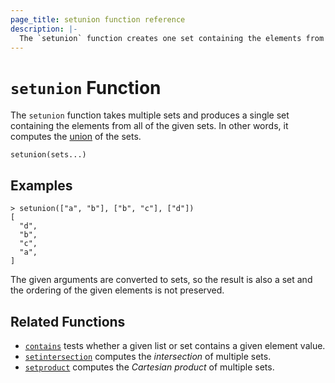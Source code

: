 ```yaml
---
page_title: setunion function reference
description: |-
  The `setunion` function creates one set containing the elements from multiple given sets. Learn how to use the `setunion` function in Packer templates.
---
```


# `setunion` Function

The `setunion` function takes multiple sets and produces a single set
containing the elements from all of the given sets. In other words, it
computes the [union](<https://en.wikipedia.org/wiki/Union_(set_theory)>) of
the sets.

```hcl
setunion(sets...)
```

## Examples

```shell-session
> setunion(["a", "b"], ["b", "c"], ["d"])
[
  "d",
  "b",
  "c",
  "a",
]
```

The given arguments are converted to sets, so the result is also a set and
the ordering of the given elements is not preserved.

## Related Functions

- [`contains`](/packer/docs/templates/hcl_templates/functions/collection/contains) tests whether a given list or set contains
  a given element value.
- [`setintersection`](/packer/docs/templates/hcl_templates/functions/collection/setintersection) computes the _intersection_ of
  multiple sets.
- [`setproduct`](/packer/docs/templates/hcl_templates/functions/collection/setproduct) computes the _Cartesian product_ of multiple
  sets.
